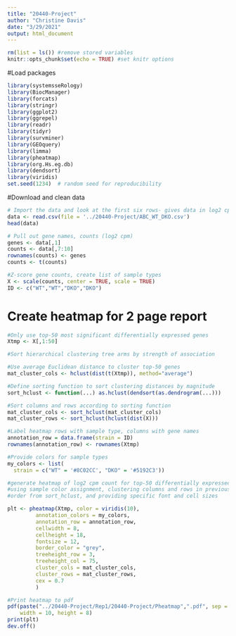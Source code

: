 ```yaml
---
title: "20440-Project"
author: "Christine Davis"
date: "3/29/2021"
output: html_document
---
```


```r
rm(list = ls()) #remove stored variables
knitr::opts_chunk$set(echo = TRUE) #set knitr options
```

#Load packages

```r
library(systemsseRology)
library(BiocManager)
library(forcats)
library(stringr)
library(ggplot2)
library(ggrepel)
library(readr)
library(tidyr)
library(survminer)
library(GEOquery)
library(limma)
library(pheatmap)
library(org.Hs.eg.db)
library(dendsort)
library(viridis)
set.seed(1234)  # random seed for reproducibility
```

#Download and clean data

```r
# Import the data and look at the first six rows- gives data in log2 cpm
data <- read.csv(file = '../20440-Project/ABC_WT_DKO.csv')
head(data)

# Pull out gene names, counts (log2 cpm)
genes <- data[,1]
counts <- data[,7:10]
rownames(counts) <- genes
counts <- t(counts)

#Z-score gene counts, create list of sample types
X <- scale(counts, center = TRUE, scale = TRUE)
ID <- c("WT","WT","DKO","DKO")
```

# Create heatmap for 2 page report

```r

#Only use top-50 most significant differentially expressed genes
Xtmp <- X[,1:50]

#Sort hierarchical clustering tree arms by strength of association

#Use average Euclidean distance to cluster top-50 genes
mat_cluster_cols <- hclust(dist(t(Xtmp)), method="average")

#Define sorting function to sort clustering distances by magnitude
sort_hclust <- function(...) as.hclust(dendsort(as.dendrogram(...)))

#Sort columns and rows according to sorting function
mat_cluster_cols <- sort_hclust(mat_cluster_cols)
mat_cluster_rows <- sort_hclust(hclust(dist(X)))

#Label heatmap rows with sample type, columns with gene names
annotation_row = data.frame(strain = ID)
rownames(annotation_row) <- rownames(Xtmp)

#Provide colors for sample types
my_colors <- list(
  strain = c("WT" = '#8C02CC', "DKO" = '#5192C3'))

#generate heatmap of log2 cpm count for top-50 differentially expressed genes,
#using sample color assignment, clustering columns and rows in previously sorted 
#order from sort_hclust, and providing specific font and cell sizes

plt <- pheatmap(Xtmp, color = viridis(10), 
         annotation_colors = my_colors, 
         annotation_row = annotation_row, 
         cellwidth = 8, 
         cellheight = 18, 
         fontsize = 12, 
         border_color = "grey", 
         treeheight_row = 3, 
         treeheight_col = 75,
         cluster_cols = mat_cluster_cols,
         cluster_rows = mat_cluster_rows,
         cex = 0.7
         )

#Print heatmap to pdf
pdf(paste("../20440-Project/Rep1/20440-Project/Pheatmap",".pdf", sep = ""), 
    width = 10, height = 8) 
print(plt)
dev.off()
```

